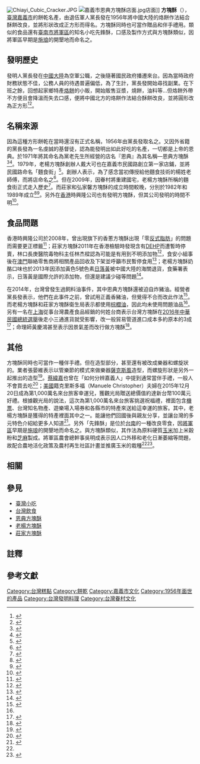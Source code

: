 {{Expert-subject}}
{{Infobox prepared food
| name             = 方塊酥
| image            = File:TW Chiayi Square Cookies Cubic Cracker 2a.jpg
| caption          = 
| country          = {{ROC-TW}}
| region           = [[嘉義市|嘉義市]]
| creator          = 黨長發
| main_ingredient  = [[麵粉|麵粉]]、[[砂糖|砂糖]]、奶油等<ref>{{cite news|title=送禮別送到「肥油」裏！十大發胖伴手禮【康健大調查】|publisher=康健雜誌|date=2012-01-03|url=http://m.commonhealth.com.tw/article/article.action?nid=65467|archiveurl=https://web.archive.org/web/20160619124048/http://m.commonhealth.com.tw/article/article.action?nid=65467|archivedate=2016-06-19|deadurl=yes}}</ref>
}}
[[File:Chiayi_Cubic_Cracker.JPG|thumb]]
[[File:嘉義市恩典方塊酥店面.jpg|thumb]]店面]]
'''方塊酥'''（{{lang-en|Square cookies}}），[[臺灣|臺灣]][[嘉義市|嘉義市]]的餅乾名產，由退伍軍人黨長發在1956年將中國大陸的烙餅作法結合酥餅改良，並將形狀改成正方形而得名。方塊酥同時也可當作贈品和伴手禮用。類似的食品還有[[臺南市|臺南市]][[將軍區|將軍區]]的知名小吃先鋒酥，口感及製作方式與方塊酥類似，因將軍區早期是[[施琅|施琅]]的開墾地而命名之。

== 發明歷史 ==
發明人黨長發在[[中國大陸|中國大陸]]為空軍公職，之後隨著國民政府播遷來台。因為當時政府財務狀態不佳，公務人員的待遇普遍偏低，為了生計，黨長發開始尋找副業。在下班之餘，回想起家鄉特產[[烙餅|烙餅]]的小販，開始販售豆漿，燒餅，油料等…但烙餅外帶不方便且會降溫而失去口感，便將中國北方的烙餅作法結合酥餅改良，並將圓形改為正方形<ref>{{cite news|title=工藝多元 管樂之都|publisher=新台灣新聞週刊|date=2004-06-03|author=張倩瑋|url=http://www.newtaiwan.com.tw/bulletinview.jsp?bulletinid=18346|archiveurl=https://web.archive.org/web/20160618150230/http://www.newtaiwan.com.tw/bulletinview.jsp?bulletinid=18346|archivedate=2016-06-18|deadurl=yes}}</ref><ref>{{cite news|title=創始一甲子　恩典方塊酥堅持手工現做美味|publisher=基督教今日報|date=2012-09-25|author=吳佳玲、陳克勤|url=http://www.cdn.org.tw/News.aspx?key=2812|archiveurl=https://web.archive.org/web/20160619164550/http://www.cdn.org.tw/News.aspx?key=2812|archivedate=2016-06-19|deadurl=yes}}</ref>。

== 名稱來源 ==
因為這種方形餅乾在當時還沒有正式名稱，1956年由黨長發取名之。又因外省籍的黨長發為一名虔誠的基督徒，認為能發明出如此好吃的名產，一切都是上帝的恩典。於1971年將其命名為黨老先生所經營的店名『恩典』為其名稱—恩典方塊酥<ref>{{cite news|title=嘉義名產方塊酥　各家各有其特色|publisher=中正e報|date=2004-10-06|author=羅偉恩|url=http://oldenews.ccu.edu.tw/modules/news/article.php?storyid=29|archiveurl=https://web.archive.org/web/20170503063010/http://oldenews.ccu.edu.tw/modules/news/article.php?storyid=29|archivedate=2017-05-03|deadurl=yes}}</ref><ref>{{cite news|title=特産情報：方塊酥|publisher=中國網|date=2005-05-25|url=http://big5.china.com.cn/chinese/zhuanti/ftlvyou/871586.htm|archiveurl=https://web.archive.org/web/20160630081456/http://big5.china.com.cn/chinese/zhuanti/ftlvyou/871586.htm|archivedate=2016-06-30|deadurl=yes}}</ref>。1979年，老楊方塊酥創辦人戴大可也在嘉義市民國路創立第一家店鋪，並將民國路命名「麵食街」<ref>{{cite news|title=諸羅特產　四方傳香　風靡兩岸的伴手禮─老楊方塊酥|publisher=富蘭德林|author=楊蕙瑜|url=http://www.mychinabusiness.com/magazine/1004/home06.html|archiveurl=https://web.archive.org/web/20160620024716/http://www.mychinabusiness.com/magazine/1004/home06.html|archivedate=2016-06-20|deadurl=yes}}</ref>。創辦人表示，為了感念當初傳授給他麵食技術的楊姓老師傅，而將店命名之<ref>{{cite news|title=老楊四方傳香 諸羅名產風靡國際|publisher=Taiwantrade 台灣經貿網|date=2013-06-12|author=陳玫伶|url=http://deluxehosiery.taiwantrade.com.tw/CH/bizsearchdetail/7126468/C|archiveurl=https://web.archive.org/web/20160618151133/http://deluxehosiery.taiwantrade.com.tw/CH/bizsearchdetail/7126468/C|archivedate=2016-06-18|deadurl=yes}}</ref>。但在2009年，因眷村將重建國宅，老楊方塊酥所稱的麵食街正式走入歷史<ref>{{cite news|title=嘉市民國路麵食街聞名全國 因重建走入歷史|publisher=大紀元|date=2009-01-27|author=黃國芳|url=http://www.epochtimes.com/b5/9/1/27/n2410358.htm|archiveurl=https://web.archive.org/web/20160618151421/http://www.epochtimes.com/b5/9/1/27/n2410358.htm|archivedate=2016-06-18|deadurl=yes}}</ref>。而莊家和弘家馨方塊酥的成立時間較晚，分別於1982年和1989年成立{{notetag|name=嘉義方塊酥種類|1=嘉義主要方塊酥的商家分成恩典、老楊、莊家三種<ref name="餿油風暴影響">{{cite news|title=〈中部〉方塊酥、福義軒未染餿 生意受影響|publisher=[[自由時報|自由時報]]|date=2014-09-17|author=余雪蘭|url=http://news.ltn.com.tw/news/local/paper/813803|archiveurl=https://web.archive.org/web/20160618154821/http://news.ltn.com.tw/news/local/paper/813803|archivedate=2016-06-18|deadurl=yes}}</ref>。}}<ref>{{cite news|title=雪花方塊酥 - 糕餅公會－莊家方塊酥股份有限公司|url=http://www.cy-bakery.tnn.tw/store/index.html?uid=72|archiveurl=https://web.archive.org/web/20160618155125/http://www.cy-bakery.tnn.tw/store/index.html?uid=72|archivedate=2016-06-18|deadurl=yes}}</ref><ref>{{cite news|title=弘家馨食品企業有限公司|publisher=亞太文化創意產業協會|url=http://www.ccia.org.tw/mbl04b.asp?reg_no=2014000255|archiveurl=https://web.archive.org/web/20160623134850/http://www.ccia.org.tw/mbl04b.asp?reg_no=2014000255|archivedate=2016-06-23|deadurl=yes}}</ref>。另外在[[香港|香港]]時興隆公司也有發明方塊酥，但其公司發明的時間不明{{notetag|name=香港時興隆公司|1=時興隆公司是[[香港中華廠商聯合會|香港中華廠商聯合會]]的會員<ref>{{cite news|title=香港中華廠商聯合會|url=http://www.cma.org.hk/users/user-detail/21327|archiveurl=https://web.archive.org/web/20160620140419/http://www.cma.org.hk/users/user-detail/21327|archivedate=2016-06-20|deadurl=yes}}</ref>。}}<ref>{{cite news|title=時興隆 Sze Hing Loong|url=http://www.shlhk.com/tc/about_us.php|archiveurl=https://web.archive.org/web/20161223133637/http://www.shlhk.com/tc/about_us.php|archivedate=2016-12-23|deadurl=yes}}</ref>。

== 食品問題 ==
香港時興隆公司於2008年，曾出現旗下的香蔥方塊酥出現「零[[反式脂肪|反式脂肪]]」的問題而需要更正標籤<ref>{{cite news|title=特稿─「零反式脂肪」的疑惑|publisher=[[蘋果日報_(香港)|蘋果日報]]（香港）|date=2008-05-15|url=http://hk.apple.nextmedia.com/news/art/20080515/11111124|archiveurl=https://web.archive.org/web/20160620130611/http://hk.apple.nextmedia.com/news/art/20080515/11111124|archivedate=2016-06-20|deadurl=yes}}</ref>；莊家方塊酥2011年在香港檢驗時發現含有[[鄰苯二甲酸二(2-乙基己基)酯|DEHP]]而遭暫時停賣，林口長庚醫院毒物科主任林杰樑認為可能是有用到不明添加物<ref>{{cite news|title=維力手打麵 莊家方塊酥 港驗出含塑停售 衛署稱不在五大類免驗 專家憂MIT蒙羞|publisher=[[蘋果日報_(香港)|蘋果日報]]|date=2011-06-14|author=陳國楨|url=http://www.appledaily.com.tw/appledaily/article/finance/20110614/33457518/|archiveurl=https://web.archive.org/web/20160619163415/http://www.appledaily.com.tw/appledaily/article/finance/20110614/33457518/|archivedate=2016-06-19|deadurl=yes}}</ref>，食安小組事後在[[澳門|澳門]]聯絡零售商將相關產品回收及下架並呼籲市民暫停食用<ref>{{cite news|title=食安小組呼籲市民暫停食用莊家雪花方塊酥|publisher=澳門特別行政區政府新聞局網站|date=2011-06-08|url=http://www.gcs.gov.mo/showNews.php?PageLang=C&DataUcn=54036&Member=0|archiveurl=https://web.archive.org/web/20160304130938/http://www.gcs.gov.mo/showNews.php?PageLang=C&DataUcn=54036&Member=0|archivedate=2016-03-04|deadurl=yes}}</ref>；老楊方塊酥奶酪口味也於2013年因添加黃色5號色素[[日落黃|日落黃]]被中國大陸的海關退貨，食藥署表示，日落黃是國際允許的添加物，但還是建議少碰等問題<ref>{{cite news|title=乖乖樣品含「滑石粉」　遭大陸海關退貨|publisher=[[TVBS|TVBS]]|date=2013-08-02|author=汪倩如|url=http://news.tvbs.com.tw/old-news.html?nid=223870|archiveurl=https://web.archive.org/web/20160622180221/http://news.tvbs.com.tw/old-news.html?nid=223870|archivedate=2016-06-22|deadurl=yes}}</ref>。

在2014年，台灣曾發生過飼料油事件，其中恩典方塊酥還被迫自炸豬油。經營者黨長發表示，他們在此事件之前，曾試用正義香豬油，但覺得不合而改此作法<ref>{{cite news|title=嘉義恩典方塊酥、噴水雞肉飯自炸豬油|publisher=[[自由時報|自由時報]]|date=2014-10-09|author=余雪蘭|url=http://news.ltn.com.tw/news/society/breakingnews/1126720|archiveurl=https://web.archive.org/web/20160622203133/http://news.ltn.com.tw/news/society/breakingnews/1126720|archivedate=2016-06-22|deadurl=yes}}</ref>。而老楊方塊酥和莊家方塊酥衛生局表示都使用[[棕櫚油|棕櫚油]]，因此均未使用問題油品<ref name="餿油風暴影響"/>。另有一名在[[上海|上海]]從事台灣農產食品經銷的何姓台商表示台灣方塊酥在[[2016年中華民國總統選舉|2016年中華民國總統選舉]]後走小三通進貨就受影響，改一般貿易管道進口成本多約原本的3成<ref>{{cite news|title=中國加強檢疫水果卡關 台商受衝擊|publisher=[[自由時報|自由時報]]|date=2016-05-26|author=黃淑莉|url=http://news.ltn.com.tw/news/world/breakingnews/1709795|archiveurl=https://web.archive.org/web/20160630092352/http://news.ltn.com.tw/news/world/breakingnews/1709795|archivedate=2016-06-30|deadurl=yes}}</ref>；命理師黃慶鴻甚至表示因景氣差而改行做方塊酥<ref>{{cite news|title=命理師轉行美食家 鬼月營業衝景氣|publisher=[[PeoPo公民新聞|PeoPo公民新聞]]|date=2009-09-20|author=孫慶璋|url=https://www.peopo.org/news/39428|archiveurl=https://web.archive.org/web/20160622182402/https://www.peopo.org/news/39428|archivedate=2016-06-22|deadurl=yes}}</ref>。

== 其他 ==
方塊酥同時也可當作一種伴手禮。但在造型部分，甚至還有被改成樂器和螺旋狀的。業者張晏維表示以管樂節的模式來做樂器[[薩克斯風|薩克斯風]]造型，而螺旋形狀是另外一起推出的造型<ref>{{cite news|title=伴手禮不老套！樂器方塊酥　沉香入菜|publisher=[[TVBS|TVBS]]|date=2013-04-22|author=柯鳳儀、辜士陞|url=http://news.tvbs.com.tw/old-news.html?nid=207117|archiveurl=https://web.archive.org/web/20160620134155/http://news.tvbs.com.tw/old-news.html?nid=207117|archivedate=2016-06-20|deadurl=yes}}</ref>。[[蔡緯嘉|蔡緯嘉]]也曾在「如何分辨嘉義人」中提到通常當伴手禮，一般人不會買去吃<ref>{{cite news|title=知道這些事 證明你是道地嘉義人！|publisher=[[自由時報|自由時報]]|date=2015-11-16|url=http://news.ltn.com.tw/news/life/breakingnews/1510552|archiveurl=https://web.archive.org/web/20160622072524/http://news.ltn.com.tw/news/life/breakingnews/1510552|archivedate=2016-06-22|deadurl=yes}}</ref>；[[美國|美國]]籍克里斯多福（Manuele Christopher）夫婦在2015年12月20日成為第1,000萬名來台旅客幸運兒，獲觀光局贈送總價值約達新台幣100萬元好禮。根據觀光局的說法，這次為第1,000萬名來台旅客挑選祝福禮，裡面包含[[機票|機票]]、台灣知名物產、遊樂場入場券和各縣市的特產來送給這幸運的旅客。其中，老楊方塊酥是獲得的特產裡面其中之一。能讓他們回國後與親友分享，並讓台灣的多元特色介紹給更多人知道<ref>{{cite news|title=千萬來台旅客 獲贈百萬好禮|publisher=[[聯合新聞網|聯合新聞網]]|date=2015-12-20|author=楊萬雲|url=http://udn.com/news/story/1/1389695|archiveurl=https://web.archive.org/web/20160620012948/http://udn.com/news/story/1/1389695|archivedate=2016-06-20|deadurl=yes}}</ref>。另外「先鋒酥」是位於[[台南|台南]]的一種改良零食，因[[將軍區|將軍區]]早期是[[施琅|施琅]]的開墾地而命名之。與方塊酥類似，其作法為原料硬質[[玉米|玉米]]加上米穀粉和[[芝麻|芝麻]]製成{{notetag|name=硬質玉米|1=硬質玉米，又稱優質蛋白玉米（QPM）、高離胺酸（High Lysine）玉米，是一種飼料的原料。硬質玉米需要的胺基酸是普通玉米的2倍<ref name=硬質玉米製成的先鋒酥>{{cite news|title=不做飼料 硬質玉米變成先鋒酥|publisher=[[自由時報|自由時報]]|date=2015-11-30|author=楊金城|url=http://news.ltn.com.tw/news/life/breakingnews/1525283|archiveurl=https://web.archive.org/web/20160622074809/http://news.ltn.com.tw/news/life/breakingnews/1525283|archivedate=2016-06-22|deadurl=yes}}</ref><ref>{{cite news|title=這款值得在臺灣推廣的理想優質蛋白玉米，你知道了嗎？|publisher=The News Lens 關鍵評論網|date=2016-05-26|author=陳裕儒|url=http://www.thenewslens.com/article/40423|archiveurl=https://web.archive.org/web/20160622080638/http://www.thenewslens.com/article/40423|archivedate=2016-06-22|deadurl=yes}}</ref>。}}。將軍區農會總幹事吳明成表示因人口外移和老化日漸萎縮等問題，故配合農地活化政策及農村再生社區計畫並推廣玉米的栽種<ref name=硬質玉米製成的先鋒酥/><ref>{{cite news|title=為提高玉米附加價值 農會推出「先鋒酥」|publisher=[[聯合新聞網|聯合新聞網]]|date=2015-09-25|author=周宗禎|url=http://udn.com/news/story/3/1210131-%E7%82%BA%E6%8F%90%E9%AB%98%E7%8E%89%E7%B1%B3%E9%99%84%E5%8A%A0%E5%83%B9%E5%80%BC-%E8%BE%B2%E6%9C%83%E6%8E%A8%E5%87%BA%E3%80%8C%E5%85%88%E9%8B%92%E9%85%A5%E3%80%8D|archiveurl=https://web.archive.org/web/20160625170825/http://udn.com/news/story/3/1210131-%E7%82%BA%E6%8F%90%E9%AB%98%E7%8E%89%E7%B1%B3%E9%99%84%E5%8A%A0%E5%83%B9%E5%80%BC-%E8%BE%B2%E6%9C%83%E6%8E%A8%E5%87%BA%E3%80%8C%E5%85%88%E9%8B%92%E9%85%A5%E3%80%8D|archivedate=2016-06-25|deadurl=yes}}</ref>。

==相關==
{{Portal box|飲食|台灣|香港}}
== 參見 ==
* [[臺灣小吃|臺灣小吃]]
* [[台灣飲食|台灣飲食]]
*[[恩典方塊酥|恩典方塊酥]]
*[[老楊方塊酥|老楊方塊酥]]
*[[莊家方塊酥|莊家方塊酥]]

== 註釋 ==
{{NoteFoot}}

== 參考文獻 ==
{{Reflist|30em}}

[[Category:台灣糕點|Category:台灣糕點]]
[[Category:餅乾|Category:餅乾]]
[[Category:嘉義市文化|Category:嘉義市文化]]
[[Category:1956年面世的產品|Category:1956年面世的產品]]
[[Category:台灣發明料理|Category:台灣發明料理]]
[[Category:台灣眷村文化|Category:台灣眷村文化]]